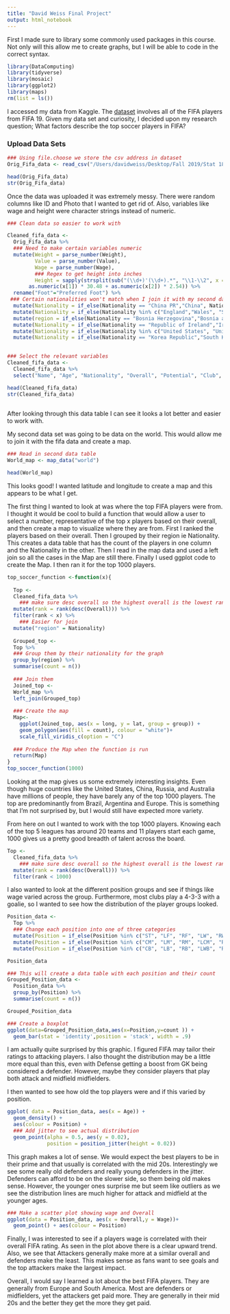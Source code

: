 ```yaml
---
title: "David Weiss Final Project"
output: html_notebook
---
```


First I made sure to library some commonly used packages in this course. Not only will this allow me to create graphs, but I will be able to code in the correct syntax.

```r
library(DataComputing)
library(tidyverse)
library(mosaic)
library(ggplot2)
library(maps)
rm(list = ls())
```

I accessed my data from Kaggle. The [dataset](https://www.kaggle.com/karangadiya/fifa19) involves all of the FIFA players from FIFA 19. Given my data set and curiosity, I decided upon my research question; What factors describe the top soccer players in FIFA?

### Upload Data Sets
```r
### Using file.choose we store the csv address in dataset
Orig_Fifa_data <- read_csv("/Users/davidweiss/Desktop/Fall 2019/Stat 184/Final Project/FIFA DATA.csv")

head(Orig_Fifa_data)
str(Orig_Fifa_data)
```
Once the data was uploaded it was extremely messy.  There were random columns like ID and Photo that I wanted to get rid of. Also, variables like wage and height were character strings instead of numeric. 

```r
### Clean data so easier to work with

Cleaned_fifa_data <-
  Orig_Fifa_data %>%
  ### Need to make certain variables numeric
  mutate(Weight = parse_number(Weight),
         Value = parse_number(Value),
         Wage = parse_number(Wage),
         ### Regex to get height into inches
         Height = sapply(strsplit(sub("(\\d+)'(\\d+).*", "\\1-\\2", x = Height), "-"), function(x)
       as.numeric(x[1]) * 30.48 + as.numeric(x[2]) * 2.54)) %>%
  rename("Foot"="Preferred Foot") %>%
 ### Certain nationalities won't match when I join it with my second data set. 
  mutate(Nationality = if_else(Nationality == "China PR","China", Nationality)) %>%
  mutate(Nationality = if_else(Nationality %in% c("England","Wales", "Scotland", "Northern Ireland"),"UK", Nationality)) %>%
  mutate(region = if_else(Nationality == "Bosnia Herzegovina","Bosnia and Herzegovina", Nationality)) %>%
  mutate(Nationality = if_else(Nationality == "Republic of Ireland","Ireland", Nationality)) %>%
  mutate(Nationality = if_else(Nationality %in% c("United States", "United States of America"),"USA", Nationality)) %>%
  mutate(Nationality = if_else(Nationality == "Korea Republic","South Korea", Nationality))
  

### Select the relevant variables 
Cleaned_fifa_data <-
  Cleaned_fifa_data %>%
  select("Name", "Age", "Nationality", "Overall", "Potential", "Club", "Value", "Wage", "Foot", "Weak Foot", "Skill Moves", "Work Rate", "Position", "Height", "Weight", "Crossing",	"Finishing",	"HeadingAccuracy",	"ShortPassing",	"Volleys",	"Dribbling", "Curve",	"FKAccuracy",	"LongPassing",	"BallControl",	"Acceleration",	"SprintSpeed",	"Agility",	"Reactions",	"Balance",	"ShotPower",	"Jumping",	"Stamina",	"Strength",	"LongShots",	"Aggression",	"Interceptions",	"Positioning",	"Vision",	"Penalties",	"Composure",	"Marking",	"StandingTackle",	'SlidingTackle',	"GKDiving",	"GKHandling",	"GKKicking",	"GKPositioning",	"GKReflexes")

head(Cleaned_fifa_data)
str(Cleaned_fifa_data)
  
```
After looking through this data table I can see it looks a lot better and easier to work with.

My second data set was going to be data on the world. This would allow me to join it with the fifa data and create a map. 

```r
### Read in second data table
World_map <- map_data("world")

head(World_map)
```
This looks good! I wanted latitude and longitude to create a map and this appears to be what I get.

The first thing I wanted to look at was where the top FIFA players were from. I thought it would be cool to build a function that would allow a user to select a number, representative of the top x players based on their overall, and then create a map to visualize where they are from. First I ranked the players based on their overall. Then I grouped by their region ie Nationality. This creates a data table that has the count of the players in one column and the Nationality in the other. Then I read in the map data and used a left join so all the cases in the Map are still there. Finally I used ggplot code to create the Map. I then ran it for the top 1000 players. 

```r
top_soccer_function <-function(x){
  
  Top <-
  Cleaned_fifa_data %>%
    ### make sure desc overall so the highest overall is the lowest rank
  mutate(rank = rank(desc(Overall))) %>%
  filter(rank < x) %>%
    ### Easier for join 
  mutate("region" = Nationality)
  
  Grouped_top <-
  Top %>%
  ### Group them by their nationality for the graph
  group_by(region) %>%
  summarise(count = n())
  
  ### Join them
  Joined_top <-
  World_map %>%
  left_join(Grouped_top)
 
  ### Create the map
  Map<-
    ggplot(Joined_top, aes(x = long, y = lat, group = group)) +
    geom_polygon(aes(fill = count), colour = "white")+
    scale_fill_viridis_c(option = "C")
  
  ### Produce the Map when the function is run
  return(Map)
}
top_soccer_function(1000)
```
Looking at the map gives us some extremely interesting insights. Even though huge countries like the United States, China, Russia, and Australia have millions of people, they have barely any of the top 1000 players. The top are predominantly from Brazil, Argentina and Europe. This is something that I'm not surprised by, but I would still have expected more variety. 


From here on out I wanted to work with the top 1000 players. Knowing each of the top 5 leagues has around 20 teams and 11 players start each game, 1000 gives us a pretty good breadth of talent across the board.

```r
Top <-
  Cleaned_fifa_data %>%
    ### make sure desc overall so the highest overall is the lowest rank
  mutate(rank = rank(desc(Overall))) %>%
  filter(rank < 1000)
```


I also wanted to look at the different position groups and see if things like wage varied across the group. Furthermore, most clubs play a 4-3-3 with a goalie, so I wanted to see how the distribution of the player groups looked. 

```r
Position_data <-
  Top %>%
  ### Change each position into one of three categories
  mutate(Position = if_else(Position %in% c("ST", "LF", "RF", "LW", "RW", "RS", "LS", "CF"), "Attack", Position)) %>%
  mutate(Position = if_else(Position %in% c("CM", "LM", "RM", "LCM", "RCM", "CAM", "CDM", "LDM", "RDM", "LAM", "RAM"), "Midfield", Position)) %>%
  mutate(Position = if_else(Position %in% c("CB", "LB", "RB", "LWB", "RWB", "LCB", "RCB", "GK"), "Defense", Position))

Position_data
```


```r
### This will create a data table with each position and their count
Grouped_Position_data <-
  Position_data %>%
  group_by(Position) %>%
  summarise(count = n())

Grouped_Position_data

### Create a boxplot 
ggplot(data=Grouped_Position_data,aes(x=Position,y=count )) +
  geom_bar(stat = 'identity',position = 'stack', width = .9) 
```

I am actually quite surprised by this graphic. I figured FIFA may tailor their ratings to attacking players. I also thought the distribution may be a little more equal than this, even with Defense getting a boost from GK being considered a defender. However, maybe they consider players that play both attack and midfield midfielders. 

I then wanted to see how old the top players were and if this varied by position.

```r
ggplot( data = Position_data, aes(x = Age)) + 
  geom_density() + 
  aes(colour = Position) + 
  ### Add jitter to see actual distribution
  geom_point(alpha = 0.5, aes(y = 0.02),  
             position = position_jitter(height = 0.02)) 
```

This graph makes a lot of sense. We would expect the best players to be in their prime and that usually is correlated with the mid 20s. Interestingly we see some really old defenders and really young defenders in the jitter. Defenders can afford to be on the slower side, so them being old makes sense. However, the younger ones surprise me but seem like outliers as we see the distribution lines are much higher for attack and midfield at the younger ages.


```r
### Make a scatter plot showing wage and Overall
ggplot(data = Position_data, aes(x = Overall,y = Wage))+
  geom_point() + aes(colour = Position) 
```


Finally, I was interested to see if a players wage is correlated with their overall FIFA rating.  As seen in the plot above there is a clear upward trend. Also, we see that Attackers generally make more at a similar overall and defenders make the least. This makes sense as fans want to see goals and the top attackers make the largest impact.


Overall, I would say I learned a lot about the best FIFA players. They are generally from Europe and South America. Most are defenders or midfielders, yet the attackers get paid more. They are generally in their mid 20s and the better they get the more they get paid. 
